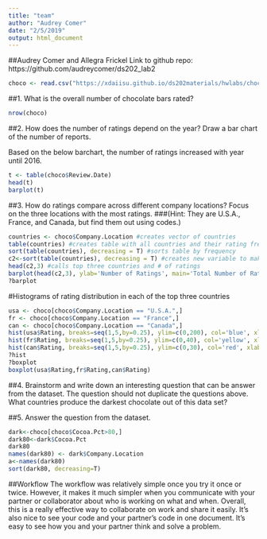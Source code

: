 ```yaml
---
title: "team"
author: "Audrey Comer"
date: "2/5/2019"
output: html_document
---
```

##Audrey Comer and Allegra Frickel
Link to github repo: https://github.com/audreycomer/ds202_lab2

```r
choco <- read.csv("https://xdaiisu.github.io/ds202materials/hwlabs/choco.csv")
```

##1. What is the overall number of chocolate bars rated?
```r
nrow(choco)
```

##2. How does the number of ratings depend on the year? Draw a bar chart of the number of reports.

Based on the below barchart, the number of ratings increased with year until 2016.

```r
t <- table(choco$Review.Date)
head(t)
barplot(t)
```

##3. How do ratings compare across different company locations? Focus on the three locations with the most ratings.
###(Hint: They are U.S.A., France, and Canada, but find them out using codes.)

```r
countries <- choco$Company.Location #creates vector of countries
table(countries) #creates table with all countries and their rating frequency
sort(table(countries), decreasing = T) #sorts table by frequency
c2<-sort(table(countries), decreasing = T) #creates new variable to make calling headings simpler
head(c2,3) #calls top three countries and # of ratings
barplot(head(c2,3), ylab='Number of Ratings', main='Total Number of Ratings for Countries with the Most Ratings', ylim=c(0,800), width=1, col=c('blue', 'yellow','red'))
?barplot
```

#Histograms of rating distribution in each of the top three countries
```r
usa <- choco[choco$Company.Location == "U.S.A.",]
fr <- choco[choco$Company.Location == "France",]
can <- choco[choco$Company.Location == "Canada",]
hist(usa$Rating, breaks=seq(1,5,by=0.25), ylim=c(0,200), col='blue', xlab='Rating', main='Ratings of American chocolate')
hist(fr$Rating, breaks=seq(1,5,by=0.25), ylim=c(0,40), col='yellow', xlab='Rating', main='Ratings of French chocolate')
hist(can$Rating, breaks=seq(1,5,by=0.25), ylim=c(0,30), col='red', xlab='Rating', main='Ratings of Canadian chocolate')
?hist
?boxplot
boxplot(usa$Rating,fr$Rating,can$Rating)
```



##4. Brainstorm and write down an interesting question that can be answer from the dataset. The question should not duplicate the questions above.
What countries produce the darkest chocolate out of this data set?

##5. Answer the question from the dataset.
```r
dark<-choco[choco$Cocoa.Pct>80,]
dark80<-dark$Cocoa.Pct
dark80
names(dark80) <- dark$Company.Location 
a<-names(dark80)
sort(dark80, decreasing=T) 
```

##Workflow
The workflow was relatively simple once you try it once or twice. However, it makes it much simpler when you communicate with your partner or collaborator about who is working on what and when. Overall, this is a really effective way to collaborate on work and share it easily. It’s also nice to see your code and your partner’s code in one document. It’s easy to see how you and your partner think and solve a problem.